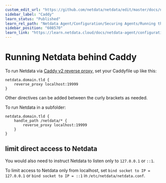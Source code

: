 ```yaml
---
custom_edit_url: "https://github.com/netdata/netdata/edit/master/docs/netdata-agent/configuration/running-the-netdata-agent-behind-a-reverse-proxy/Running-behind-caddy.md"
sidebar_label: "Caddy"
learn_status: "Published"
learn_rel_path: "Netdata Agent/Configuration/Securing Agents/Running the Agent behind a reverse proxy"
sidebar_position: "608570"
learn_link: "https://learn.netdata.cloud/docs/netdata-agent/configuration/securing-agents/running-the-agent-behind-a-reverse-proxy/caddy"
---
```


# Running Netdata behind Caddy

To run Netdata via [Caddy v2 reverse proxy,](https://caddyserver.com/docs/caddyfile/directives/reverse_proxy) set your Caddyfile up like this:

```caddyfile
netdata.domain.tld {
    reverse_proxy localhost:19999
}
```

Other directives can be added between the curly brackets as needed.

To run Netdata in a subfolder:

```caddyfile
netdata.domain.tld {
    handle_path /netdata/* {
        reverse_proxy localhost:19999
    }
}
```

## limit direct access to Netdata

You would also need to instruct Netdata to listen only to `127.0.0.1` or `::1`.

To limit access to Netdata only from localhost, set `bind socket to IP = 127.0.0.1` or `bind socket to IP = ::1` in `/etc/netdata/netdata.conf`.
